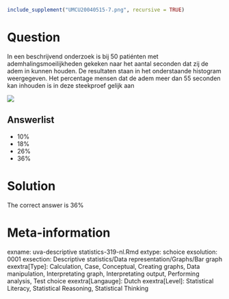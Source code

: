 ```r
include_supplement("UMCU20040515-7.png", recursive = TRUE)
```
Question
========

In een beschrijvend onderzoek is bij 50 patiénten met ademhalingsmoeilijkheden gekeken naar het aantal seconden dat zij de adem in kunnen houden. De resultaten staan in het onderstaande histogram weergegeven. Het percentage mensen dat de adem meer dan 55 seconden kan inhouden is in deze steekproef gelijk aan



![](UMCU20040515-7.png)

Answerlist
----------
* 10%
* 18%
* 26%
* 36%

Solution
========

The correct answer is  36%

Meta-information
================
exname: uva-descriptive statistics-319-nl.Rmd
extype: schoice
exsolution: 0001
exsection: Descriptive statistics/Data representation/Graphs/Bar graph
exextra[Type]: Calculation, Case, Conceptual, Creating graphs, Data manipulation, Interpretating graph, Interpretating output, Performing analysis, Test choice
exextra[Langauge]: Dutch
exextra[Level]: Statistical Literacy, Statistical Reasoning, Statistical Thinking
